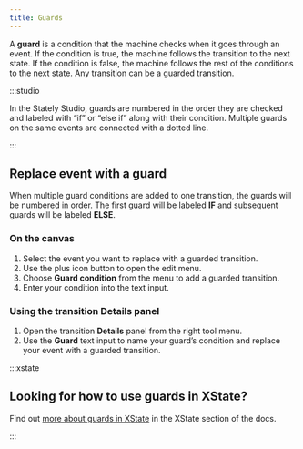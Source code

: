 ```yaml
---
title: Guards
---
```


A **guard** is a condition that the machine checks when it goes through an event. If the condition is true, the machine follows the transition to the next state. If the condition is false, the machine follows the rest of the conditions to the next state. Any transition can be a guarded transition.

<p>
  <ThemedImage
    alt="A video player state machine with an initial Paused State and a Playing state. The transition from Playing to Paused has a guard numbered 1 and labeled ‘If time left is zero’. The first guard is joined to a second guard by a dotted line. The second guard is numbered 2 and is labeled ‘Else if time left is more than zero.’ The second guard’s transition targets the Playing state."
    sources={{
      light: '/assets/transitions-and-events/guards/guards.png',
      dark: '/assets/transitions-and-events/guards/guards-dm.png',
    }}
  />
</p>

:::studio

In the Stately Studio, guards are numbered in the order they are checked and labeled with “if” or “else if” along with their condition. Multiple guards on the same events are connected with a dotted line.

:::

<!--TODO: Why you might use a guard with example.-->

## Replace event with a guard

When multiple guard conditions are added to one transition, the guards will be numbered in order. The first guard will be labeled **IF** and subsequent guards will be labeled **ELSE**.

### On the canvas

1. Select the event you want to replace with a guarded transition.
2. Use the <Plus size={18} /> plus icon button to open the edit menu.
3. Choose **Guard condition** from the menu to add a guarded transition.
4. Enter your condition into the text input.

### Using the transition Details panel

1. Open the transition <Info size={18} /> **Details** panel from the right tool menu.
2. Use the **Guard** text input to name your guard’s condition and replace your event with a guarded transition.

:::xstate

## Looking for how to use guards in XState?

Find out [more about guards in XState](/xstate/transitions-and-choices/guards.mdx) in the XState section of the docs.

:::

